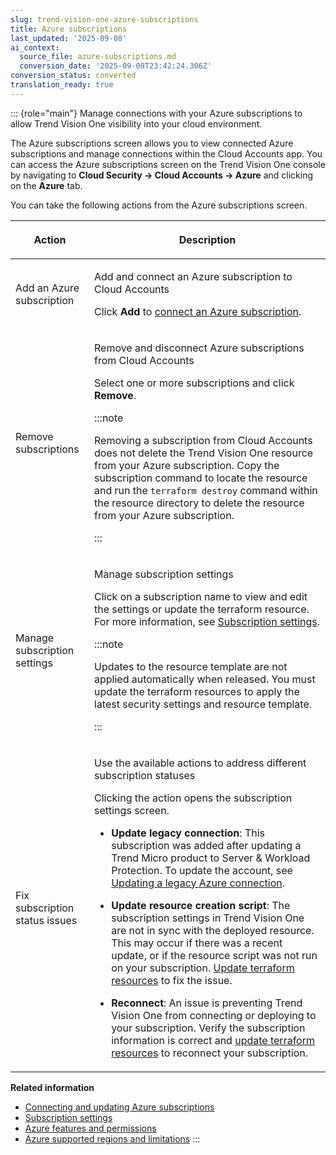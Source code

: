 ```yaml
---
slug: trend-vision-one-azure-subscriptions
title: Azure subscriptions
last_updated: '2025-09-08'
ai_context:
  source_file: azure-subscriptions.md
  conversion_date: '2025-09-08T23:42:24.306Z'
conversion_status: converted
translation_ready: true
---
```


::: {role="main"}
Manage connections with your Azure subscriptions to allow Trend Vision One visibility into your cloud environment.

The Azure subscriptions screen allows you to view connected Azure subscriptions and manage connections within the Cloud Accounts app. You can access the Azure subscriptions screen on the Trend Vision One console by navigating to **Cloud Security → Cloud Accounts → Azure** and clicking on the **Azure** tab.

You can take the following actions from the Azure subscriptions screen.

<table>
<colgroup>
<col style="width: 25%" />
<col style="width: 75%" />
</colgroup>
<thead>
<tr>
<th><p>Action</p></th>
<th><p>Description</p></th>
</tr>
</thead>
<tbody>
<tr>
<td><p>Add an Azure subscription</p></td>
<td><p>Add and connect an Azure subscription to Cloud Accounts</p>
<p>Click <strong>Add</strong> to <a href="trend-vision-one-connecting-azure-subscriptions">connect an Azure subscription</a>.</p></td>
</tr>
<tr>
<td><p>Remove subscriptions</p></td>
<td><p>Remove and disconnect Azure subscriptions from Cloud Accounts</p>
<p>Select one or more subscriptions and click <strong>Remove</strong>.</p>


:::note

<p>Removing a subscription from Cloud Accounts does not delete the Trend Vision One resource from your Azure subscription. Copy the subscription command to locate the resource and run the <code>terraform destroy</code> command within the resource directory to delete the resource from your Azure subscription.</p>


:::

</td>
</tr>
<tr>
<td><p>Manage subscription settings</p></td>
<td><p>Manage subscription settings</p>
<p>Click on a subscription name to view and edit the settings or update the terraform resource. For more information, see <a href="trend-vision-one-subscription-settings">Subscription settings</a>.</p>


:::note

<p>Updates to the resource template are not applied automatically when released. You must update the terraform resources to apply the latest security settings and resource template.</p>


:::

</td>
</tr>
<tr>
<td><p>Fix subscription status issues</p></td>
<td><p>Use the available actions to address different subscription statuses</p>
<p>Clicking the action opens the subscription settings screen.</p>
<ul>
<li><p><strong>Update legacy connection</strong>: This subscription was added after updating a Trend Micro product to Server &amp; Workload Protection. To update the account, see <a href="trend-vision-one-updating-legacy-azure-connection">Updating a legacy Azure connection</a>.</p></li>
<li><p><strong>Update resource creation script</strong>: The subscription settings in Trend Vision One are not in sync with the deployed resource. This may occur if there was a recent update, or if the resource script was not run on your subscription. <a href="trend-vision-one-resource-update-azure-subscriptions">Update terraform resources</a> to fix the issue.</p></li>
<li><p><strong>Reconnect</strong>: An issue is preventing Trend Vision One from connecting or deploying to your subscription. Verify the subscription information is correct and <a href="trend-vision-one-resource-update-azure-subscriptions">update terraform resources</a> to reconnect your subscription.</p></li>
</ul></td>
</tr>
</tbody>
</table>

**Related information**

- [Connecting and updating Azure subscriptions](connecting-azure-subscriptions.md "Add your Azure subscriptions or update legacy connections to provide visibility into your cloud environment.")
- [Subscription settings](subscription-settings.md "Manage connected Azure subscription settings and update terraform resources.")
- [Azure features and permissions](azure-features-permissions.md "Connect your subscription to enable cloud security features and give Trend Vision One greater visibility and protection over your cloud assets.")
- [Azure supported regions and limitations](azure-supported-regions-limitations.md "Supported regions and deployment limitations for connecting your Azure subscriptions.")
:::
